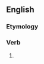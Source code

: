 ==English==

===Etymology===
{{suffix|en|hearken|eth|nocat=1}}

===Verb===
{{head|en|verb form}}

# {{en-archaic third-person singular of|hearken}}